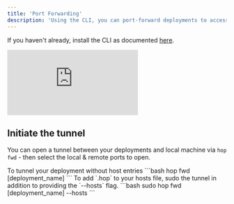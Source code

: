 ```yaml
---
title: 'Port Forwarding'
description: 'Using the CLI, you can port-forward deployments to access them securely without having to expose them to the public internet'
---
```


If you haven't already, install the CLI as documented [here](/cli/overview).

<Frame>
	<div className="relative pb-[56.25%] h-0 w-full overflow-hidden max-w-full">
		<iframe
			className="absolute top-0 left-0 w-full h-full"
			src="https://www.youtube.com/embed/HYkgmvlhKkY?modestbranding=1&rel=0"
			frameBorder="0"
			allowFullScreen
		></iframe>
	</div>
</Frame>

## Initiate the tunnel

You can open a tunnel between your deployments and local machine via `hop fwd` - then select the local & remote ports to open.

<AccordionGroup>

<Accordion title="Without hostames">
 To tunnel your deployment without host entries 
 ```bash
 hop fwd [deployment_name]
 ```

</Accordion>

<Accordion title="With hostames">
To add `<name>.hop` to your hosts file, sudo the tunnel in addition to providing the `--hosts` flag.
 ```bash
sudo hop fwd [deployment_name] --hosts
 ```
</Accordion>

</AccordionGroup>
